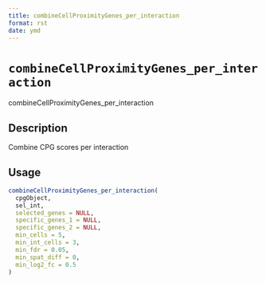 ```yaml
--- 
title: combineCellProximityGenes_per_interaction 
format: rst 
date: ymd 
--- 
```

# `combineCellProximityGenes_per_interaction`

combineCellProximityGenes_per_interaction


## Description

Combine CPG scores per interaction


## Usage

```r
combineCellProximityGenes_per_interaction(
  cpgObject,
  sel_int,
  selected_genes = NULL,
  specific_genes_1 = NULL,
  specific_genes_2 = NULL,
  min_cells = 5,
  min_int_cells = 3,
  min_fdr = 0.05,
  min_spat_diff = 0,
  min_log2_fc = 0.5
)
```


